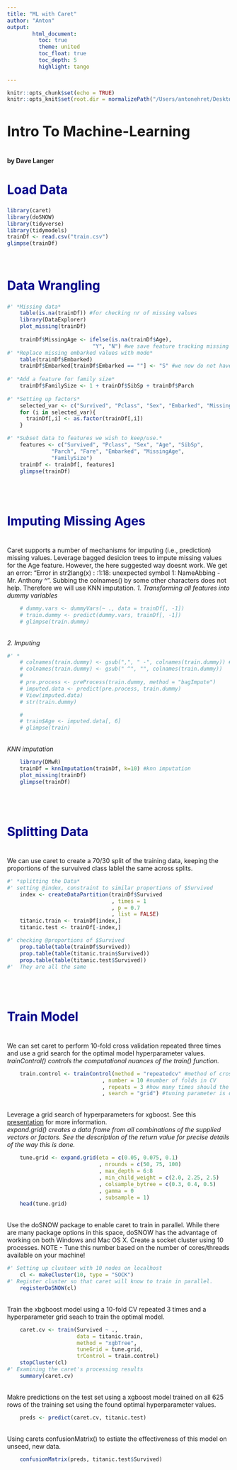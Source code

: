 ```yaml
---
title: "ML with Caret"
author: "Anton"
output: 
        html_document:
          toc: true
          theme: united
          toc_float: true
          toc_depth: 5
          highlight: tango
          
---
```

<head>
			<meta charset="utf-8"/>
			<title>Case Study Non-linear Models</title>
			<style> 
      	body {
      		padding-left: 2.5%;
      		padding-right: 10%;
      	}

				h1 {
					font-size: 32px;
				}

				h2 {
					font-size: 28px;
					color: darkblue;
				}
				h3 {
					font-size: 22px;
					color: darkblue;
				}
				h4 {
				  font-size: 18px;
				}
				h5 {
				  font-size: 16px;
				}
			</style>
		</head>
<body>
```r
knitr::opts_chunk$set(echo = TRUE)
knitr::opts_knit$set(root.dir = normalizePath("/Users/antonehret/Desktop/datensets"))
```
<h1>Intro To Machine-Learning</h1>
<br/>
<strong>by Dave Langer</strong>
<br/>
<h2>Load Data</h2>
```r
library(caret)
library(doSNOW)
library(tidyverse)
library(tidymodels)
trainDf <- read.csv("train.csv")
glimpse(trainDf)
```
<br/> 
<h2>Data Wrangling</h2>
```r
#' *Missing data*
    table(is.na(trainDf)) #for checking nr of missing values
    library(DataExplorer) 
    plot_missing(trainDf)
    
    trainDf$MissingAge <- ifelse(is.na(trainDf$Age),
                           "Y", "N") #we save feature tracking missing values
#' *Replace missing embarked values with mode*
    table(trainDf$Embarked)
    trainDf$Embarked[trainDf$Embarked == ""] <- "S" #we now do not have an empty name
    
#' *Add a feature for family size*
    trainDf$FamilySize <- 1 + trainDf$SibSp + trainDf$Parch
    
#' *Setting up factors*
    selected_var <- c("Survived", "Pclass", "Sex", "Embarked", "MissingAge") #select variables that are do be turned into categorical variables, according to their description
    for (i in selected_var){
      trainDf[,i] <- as.factor(trainDf[,i])
    } 

#' *Subset data to features we wish to keep/use.*
    features <- c("Survived", "Pclass", "Sex", "Age", "SibSp",
              "Parch", "Fare", "Embarked", "MissingAge",
              "FamilySize")
    trainDf <- trainDf[, features]
    glimpse(trainDf)
```
<br/>
<br/>
<h2>Imputing Missing Ages</h2>
<br/> 
Caret supports a number of mechanisms for imputing (i.e., prediction) missing values. Leverage bagged desicion trees to impute missing values for the Age feature.
However, the here suggested way doesnt work. We get an error: "Error in str2lang(x) : <text>:1:18: unexpected symbol 1: NameAbbing - Mr. Anthony ^". Subbing the colnames() by some other characters does not help. Therefore we will use KNN imputation.
<em>1. Transforming all features into dummy variables</em>
```r
    # dummy.vars <- dummyVars(~ ., data = trainDf[, -1])
    # train.dummy <- predict(dummy.vars, trainDf[, -1])
    # glimpse(train.dummy)
```
<br/>
<em>2. Imputing</em>
```r
#' *
    # colnames(train.dummy) <- gsub(",", " -", colnames(train.dummy)) #otherwise we get an error for pre
    # colnames(train.dummy) <- gsub(" ^", "", colnames(train.dummy))
    # 
    # pre.process <- preProcess(train.dummy, method = "bagImpute")
    # imputed.data <- predict(pre.process, train.dummy)
    # View(imputed.data)
    # str(train.dummy)

    # 
    # train$Age <- imputed.data[, 6]
    # glimpse(train)
```
<br/>
<em>KNN imputation</em>
```r
    library(DMwR)
    trainDf = knnImputation(trainDf, k=10) #knn imputation
    plot_missing(trainDf)
    glimpse(trainDf)
```
<br/>
<br/>
<h2>Splitting Data</h2>
<br/> 
We can use caret to create a 70/30 split of the training data, keeping the proportions of the survuived class lablel the same across splits.
```r
#' *splitting the Data*
#' setting @index, constraint to similar proportions of $Survived
    index <- createDataPartition(trainDf$Survived
                                 , times = 1
                                 , p = 0.7
                                 , list = FALSE)
    titanic.train <- trainDf[index,]
    titanic.test <- trainDf[-index,]

#' checking @proportions of $Survived
    prop.table(table(trainDf$Survived))
    prop.table(table(titanic.train$Survived))
    prop.table(table(titanic.test$Survived))
#'  They are all the same
```
<br/>
<br/>
<h2>Train Model</h2>
<br/> 
We can set caret to perform 10-fold cross validation repeated three times and use a grid search for the optimal model hyperparameter values.
<br/> 
<em>trainControl() controls the computational nuances of the train() function.</em>
```r
    train.control <- trainControl(method = "repeatedcv" #method of crosssvalidation repeated multiple times
                              , number = 10 #number of folds in CV
                              , repeats = 3 #how many times should the cv be repeated
                              , search = "grid") #tuning parameter is determined along grid, not randomly
```
<br/> 
Leverage a grid search of hyperparameters for xgboost. See this <a href= "https://www.slideshare.net/odsc/owen-zhangopen-sourcetoolsanddscompetitions1" target="_blank">presentation</a> for more information.
<br/>
<em>expand.grid() creates a data frame from all combinations of the supplied vectors or factors. See the description of the return value for precise details of the way this is done.</em>
```r
    tune.grid <- expand.grid(eta = c(0.05, 0.075, 0.1)
                             , nrounds = c(50, 75, 100)
                             , max_depth = 6:8
                             , min_child_weight = c(2.0, 2.25, 2.5)
                             , colsample_bytree = c(0.3, 0.4, 0.5)
                             , gamma = 0
                             , subsample = 1)
    head(tune.grid)
```
<br/>
Use the doSNOW package to enable caret to train in parallel. 
While there are many package options in this space, doSNOW has the advantage of working on both Windows and Mac OS X.
Create a socket cluster using 10 processes.
NOTE - Tune this number based on the number of cores/threads available on your machine!
```r
#' Setting up clustoer with 10 nodes on localhost
    cl <- makeCluster(10, type = "SOCK")
#' Register cluster so that caret will know to train in parallel.
    registerDoSNOW(cl)
```
<br/>
Train the xbgboost model using a 10-fold CV repeated 3 times and a hyperparameter grid seach to train the optimal model.
```r
    caret.cv <- train(Survived ~ ., 
                      data = titanic.train,
                      method = "xgbTree",
                      tuneGrid = tune.grid,
                      trControl = train.control)
    stopCluster(cl)
#' Examining the caret's processing results
    summary(caret.cv)
```
<br/>
Makre predictions on the test set using a xgboost model trained on all 625 rows of the training set using the found optimal hyperparameter values.
```r
    preds <- predict(caret.cv, titanic.test)
```
<br/>
Using carets confusionMatrix() to estiate the effectiveness of this model on unseed, new data.
```r
    confusionMatrix(preds, titanic.test$Survived)
```
</body>